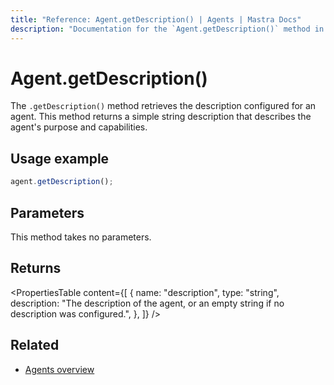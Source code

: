 ---
title: "Reference: Agent.getDescription() | Agents | Mastra Docs"
description: "Documentation for the `Agent.getDescription()` method in Mastra agents, which retrieves the agent's description."
---

# Agent.getDescription()

The `.getDescription()` method retrieves the description configured for an agent. This method returns a simple string description that describes the agent's purpose and capabilities.

## Usage example

```typescript copy
agent.getDescription();
```

## Parameters

This method takes no parameters.

## Returns

<PropertiesTable
  content={[
    {
      name: "description",
      type: "string",
      description: "The description of the agent, or an empty string if no description was configured.",
    },
  ]}
/>

## Related

- [Agents overview](../../docs/agents/overview.mdx)
